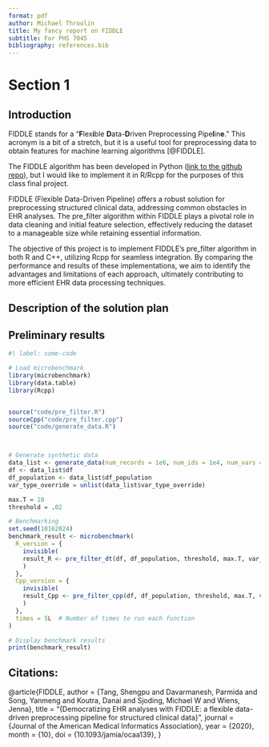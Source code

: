 ```yaml
---
format: pdf
author: Michael Throolin
title: My fancy report on FIDDLE
subtitle: For PHS 7045
bibliography: references.bib
---
```


# Section 1

## Introduction

FIDDLE stands for a "**F**lex**i**ble **D**ata-**D**riven Preprocessing Pipe**l**in**e**." This acronym is a bit of a stretch, but it is a useful tool for preprocessing data to obtain features for machine learning algorithms [@FIDDLE].

The FIDDLE algorithm has been developed in Python ([link to the github repo](https://github.com/MLD3/FIDDLE)), but I would like to implement it in R/Rcpp for the purposes of this class final project.



FIDDLE (Flexible Data-Driven Pipeline) offers a robust solution for preprocessing structured clinical data, addressing common obstacles in EHR analyses. The pre_filter algorithm within FIDDLE plays a pivotal role in data cleaning and initial feature selection, effectively reducing the dataset to a manageable size while retaining essential information.

The objective of this project is to implement FIDDLE's pre_filter algorithm in both R and C++, utilizing Rcpp for seamless integration. By comparing the performance and results of these implementations, we aim to identify the advantages and limitations of each approach, ultimately contributing to more efficient EHR data processing techniques.


## Description of the solution plan


## Preliminary results

```r
#| label: some-code

# Load microbenchmark
library(microbenchmark)
library(data.table)
library(Rcpp)


source("code/pre_filter.R")
sourceCpp("code/pre_filter.cpp")
source("code/generate_data.R")



# Generate synthetic data
data_list <- generate_data(num_records = 1e6, num_ids = 1e4, num_vars = 100)
df <- data_list$df
df_population <- data_list$df_population
var_type_override = unlist(data_list$var_type_override)

max.T = 10
threshold = .02

# Benchmarking
set.seed(10162024)
benchmark_result <- microbenchmark(
  R_version = {
    invisible(
    result_R <- pre_filter_dt(df, df_population, threshold, max.T, var_type_override)
    )
  },
  Cpp_version = {
    invisible(
    result_Cpp <- pre_filter_cpp(df, df_population, threshold, max.T, var_type_override)
    )
  },
  times = 5L  # Number of times to run each function
)

# Display benchmark results
print(benchmark_result)
```

## Citations:

@article{FIDDLE,
author = {Tang, Shengpu and Davarmanesh, Parmida and Song, Yanmeng and Koutra, Danai and Sjoding, Michael W and Wiens, Jenna},
title = "{Democratizing EHR analyses with FIDDLE: a flexible data-driven preprocessing pipeline for structured clinical data}",
journal = {Journal of the American Medical Informatics Association},
year = {2020},
month = {10},
doi = {10.1093/jamia/ocaa139},
}